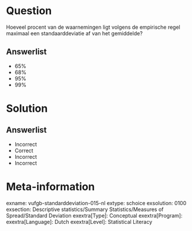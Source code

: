 Question
========
  
Hoeveel procent van de waarnemingen ligt volgens de empirische regel maximaal een standaarddeviatie af van het gemiddelde?
  
Answerlist
----------
* 65%
* 68%
* 95%
* 99%

Solution
========

Answerlist
----------
* Incorrect
* Correct
* Incorrect
* Incorrect

Meta-information
================
exname: vufgb-standarddeviation-015-nl
extype: schoice
exsolution: 0100
exsection: Descriptive statistics/Summary Statistics/Measures of Spread/Standard Deviation
exextra[Type]: Conceptual
exextra[Program]: 
exextra[Language]: Dutch
exextra[Level]: Statistical Literacy
